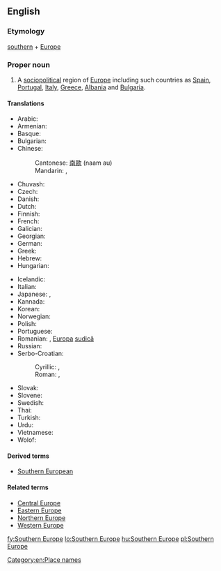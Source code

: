 ==English==
{{wikipedia}}

===Etymology===
[[southern]] + [[Europe]]

===Proper noun===
{{en-proper noun|head=[[southern|Southern]] [[Europe]]}}

# A [[sociopolitical]] region of [[Europe]] including such countries as [[Spain]], [[Portugal]], [[Italy]], [[Greece]], [[Albania]] and [[Bulgaria]].

====Translations====
{{trans-top|Southern Europe}}
* Arabic: {{t-|ar|أوروبا الجنوبية|f|tr='urúbba al-janubíyya|sc=Arab}}
* Armenian: {{t-|hy|Հարավային Եվրոպա|tr=Haravayin Evropa|sc=Armn}}
* Basque: {{t-|eu|Hegoaldeko Europa}}
* Bulgarian: {{t-|bg|Южна Европа|tr=Južna Evropa|sc=Cyrl}}
* Chinese:
*: Cantonese: [[南歐]] (naam au)
*: Mandarin: {{t|cmn|南歐|sc=Hani}}, {{t|cmn|南欧|tr=Nán-Ōu|sc=Hani}}
* Chuvash: {{tø|cv|Кăнтăр Европа|sc=Cyrl}}
* Czech: {{t-|cs|jižní Evropa|f}}
* Danish: {{t-|da|Sydeuropa}}
* Dutch: {{t-|nl|Zuid-Europa}}
* Finnish: {{t+|fi|Etelä-Eurooppa}}
* French: {{t+|fr|Europe du Sud}}
* Galician: {{t-|gl|Europa meridional|f}}
* Georgian: {{t-|ka|სამხრეთი ევროპა}}
* German: {{t+|de|Südeuropa|n}}
* Greek: {{t-|el|Νότια Ευρώπη|f|tr=Nótia Evrópi|sc=Grek}}
* Hebrew: {{t-|he|דרום אירופה|m|tr=d'róm eirópah|sc=Hebr}}
* Hungarian: {{t+|hu|Dél-Európa}}
{{trans-mid}}
* Icelandic: {{t+|is|Suður-Evrópa}}
* Italian: {{t-|it|Europa meridionale}}
* Japanese: {{t-|ja|南欧|tr=なんおう, Nan'ō|sc=Jpan}}, {{t-|ja|南ヨーロッパ|tr=Minami-Yōroppa|sc=Jpan}}
* Kannada: {{t-|kn|ದಕ್ಷಿಣ ಯುರೋಪ್}}
* Korean: {{t+|ko|남유럽|tr=Nam-Yureop|sc=Hang}}
* Norwegian: {{t-|no|Syd-Europa}}
* Polish: {{t-|pl|Europa Południowa|f}}
* Portuguese: {{t-|pt|Europa meridional}}
* Romanian: {{t-|ro|Europa de Sud|f}}, [[Europa]] [[sud|sudică]] {{f}}
* Russian: {{t-|ru|Южная Европа|f|tr=Júžnaja Jevrópa|sc=Cyrl}}
* Serbo-Croatian:
*: Cyrillic: {{t-|sh|Јужна Европа|sc=Cyrl}}, {{t-|sh|Јужна Еуропа|sc=Cyrl}}
*: Roman: {{t-|sh|Južna Evropa|f}}, {{t-|sh|Južna Europa|f}}
* Slovak: {{t-|sk|Južná Európa}}
* Slovene: {{t-|sl|Južna Evropa}}
* Swedish: {{t+|sv|Sydeuropa}}
* Thai: {{t-|th|ยุโรปใต้}}
* Turkish: {{t+|tr|Güney Avrupa}}
* Urdu: {{t-|ur|جنوبی یورپ|sc=ur-Arab}}
* Vietnamese: {{t-|vi|Nam Âu}}
* Wolof: {{t-|wo|Bëj-saalumu Tugal}}
{{trans-bottom}}

====Derived terms====
* [[Southern European]]

====Related terms====
* [[Central Europe]]
* [[Eastern Europe]]
* [[Northern Europe]]
* [[Western Europe]]

[[Category:en:Place names]]

[[fy:Southern Europe]]
[[lo:Southern Europe]]
[[hu:Southern Europe]]
[[pl:Southern Europe]]